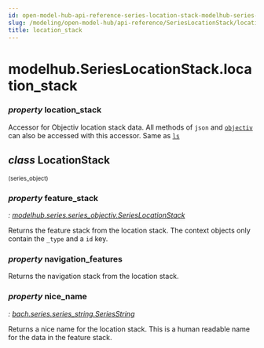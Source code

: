 ```yaml
---
id: open-model-hub-api-reference-series-location-stack-modelhub-series-location-stack-location-stack
slug: /modeling/open-model-hub/api-reference/SeriesLocationStack/location_stack/
title: location_stack
---
```


# modelhub.SeriesLocationStack.location_stack

<div className="property">

### <span className="type-annotation"><em>property </em></span> <span className="name">location_stack</span>




<div className="content">

Accessor for Objectiv location stack data. All methods of `json` and [`objectiv`](/modeling/open-model-hub/api-reference/SeriesLocationStack/modelhub.SeriesLocationStack.objectiv.mdx)
can also be accessed with this accessor. Same as [`ls`](/modeling/open-model-hub/api-reference/SeriesLocationStack/modelhub.SeriesLocationStack.ls.mdx)

<div className="class">

## <span className="type-annotation"><em>class</em></span> <span className="name">LocationStack</span>

<small className="parameter-list">(<span className="parameter" id="series_object">series_object</span>)</small>


<div className="content">

<div className="property">

### <span className="type-annotation"><em>property </em></span> <span className="name">feature_stack</span>

<span className="type-annotation"><em>

: [modelhub.series.series_objectiv.SeriesLocationStack](/modeling/open-model-hub/api-reference/SeriesLocationStack/modelhub.SeriesLocationStack.mdx)

</em></span> 


<div className="content">

<div id="ls-feature-stack" className="hidden-anchor"></div>

Returns the feature stack from the location stack. The context objects only contain the `_type`
and a `id` key.


</div>


</div>

<div className="property">

### <span className="type-annotation"><em>property </em></span> <span className="name">navigation_features</span>




<div className="content">

<div id="ls-navigation-features" className="hidden-anchor"></div>

Returns the navigation stack from the location stack.


</div>


</div>

<div className="property">

### <span className="type-annotation"><em>property </em></span> <span className="name">nice_name</span>

<span className="type-annotation"><em>

: [bach.series.series_string.SeriesString](/modeling/bach/api-reference/Series/String/index.mdx#bach.SeriesString)

</em></span> 


<div className="content">

<div id="ls-nice-name" className="hidden-anchor"></div>

Returns a nice name for the location stack. This is a human readable name for the data in the
feature stack.


</div>


</div>


</div>


</div>


</div>


</div>
